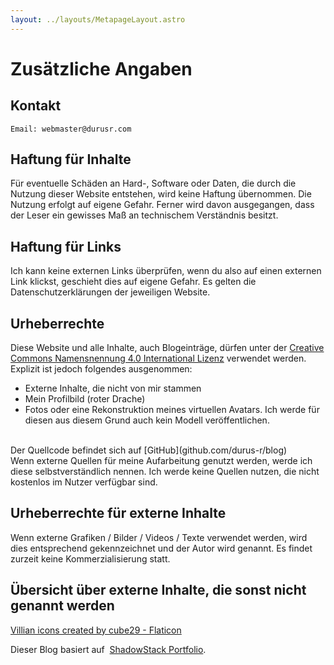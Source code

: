 ```yaml
---
layout: ../layouts/MetapageLayout.astro
---
```


# Zusätzliche Angaben

## Kontakt

```
Email: webmaster@durusr.com
```

## Haftung für Inhalte

Für eventuelle Schäden an Hard-, Software oder Daten, die durch die Nutzung dieser Website entstehen, wird keine Haftung übernommen.
Die Nutzung erfolgt auf eigene Gefahr. Ferner wird davon ausgegangen, dass der Leser ein gewisses Maß an technischem Verständnis besitzt.

## Haftung für Links

Ich kann keine externen Links überprüfen, wenn du also auf einen externen Link klickst, geschieht dies auf eigene Gefahr.
Es gelten die Datenschutzerklärungen der jeweiligen Website.

## Urheberrechte

Diese Website und alle Inhalte, auch Blogeinträge, dürfen unter der [Creative Commons Namensnennung 4.0 International Lizenz](https://github.com/Durus-R/blog/?tab=License-1-ov-file#) verwendet werden.
Explizit ist jedoch folgendes ausgenommen:
- Externe Inhalte, die nicht von mir stammen
- Mein Profilbild (roter Drache)
- Fotos oder eine Rekonstruktion meines virtuellen Avatars. Ich werde für diesen aus diesem Grund auch kein Modell veröffentlichen.
<br/>
Der Quellcode befindet sich auf [GitHub](github.com/durus-r/blog)
<br/>
Wenn externe Quellen für meine Aufarbeitung genutzt werden, werde ich diese selbstverständlich nennen.
Ich werde keine Quellen nutzen, die nicht kostenlos im Nutzer verfügbar sind.

## Urheberrechte für externe Inhalte

Wenn externe Grafiken / Bilder / Videos / Texte verwendet werden, wird dies entsprechend gekennzeichnet und der Autor wird genannt.
Es findet zurzeit keine Kommerzialisierung statt.


## Übersicht über externe Inhalte, die sonst nicht genannt werden

<a href="https://www.flaticon.com/free-icons/villian" title="villian icons">Villian icons created by cube29 -
    Flaticon</a>

Dieser Blog basiert auf&nbsp; <a href="https://github.com/leabs/shadowstack-portfolio">ShadowStack Portfolio</a>.
